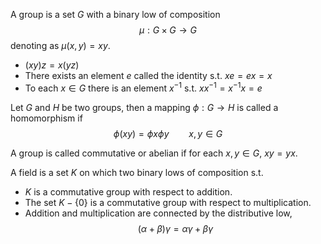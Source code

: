 
::: {.definition  name="Group"}

A group is a set $G$ with a binary low of composition
$$ 
\mu :G\times G\to G
$$
denoting as $\mu \left(x,y\right)=xy$.

-   $\left(xy\right)z=x\left(yz\right)$
-   There exists an element $e$ called the identity s.t. $xe=ex=x$ 
-   To each $x\in G$ there is an element $x^{-1}$ s.t. $x x^{-1}=x^{-1}x=e$

:::

Let $G$ and $H$ be two groups, then a mapping $\phi:G\to H$ is called a homomorphism if
$$ 
\phi\left(xy\right)=\phi x\phi y \qquad x,y\in G
$$

A group is called commutative or abelian if for each $x,y\in G$, $xy=yx$.


::: {.definition  name="field"}

A field is a set $K$ on which two binary lows of composition s.t. 

-   $K$ is a commutative group with respect to addition.
-   The set $K-\left\{ 0 \right\}$ is a commutative group with respect to multiplication.
-   Addition and multiplication are connected by the distributive low,
    $$ 
    \left(\alpha+\beta\right)\gamma=\alpha\gamma+\beta\gamma
    $$
    
:::
























